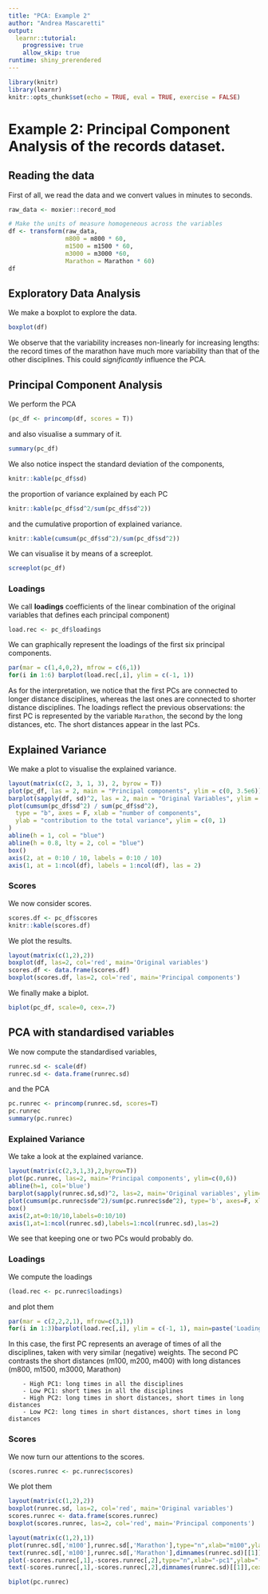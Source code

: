 ```yaml
---
title: "PCA: Example 2"
author: "Andrea Mascaretti"
output:
  learnr::tutorial:
    progressive: true
    allow_skip: true
runtime: shiny_prerendered
---
```


```r
library(knitr)
library(learnr)
knitr::opts_chunk$set(echo = TRUE, eval = TRUE, exercise = FALSE)
```


# Example 2: Principal Component Analysis of the **records** dataset.



## Reading the data
First of all, we read the data and we convert values in minutes to seconds.
```r
raw_data <- moxier::record_mod

# Make the units of measure homogeneous across the variables
df <- transform(raw_data,
                m800 = m800 * 60,
                m1500 = m1500 * 60,
                m3000 = m3000 *60,
                Marathon = Marathon * 60)
df
```





## Exploratory Data Analysis
We make a boxplot to explore the data.
```r
boxplot(df)
```

We observe that the variability increases non-linearly for increasing lengths: the record times of the marathon have much more variability than that of the other disciplines. 
This could *significantly* influence the PCA.



## Principal Component Analysis
We perform the PCA
```r
(pc_df <- princomp(df, scores = T))
```

and also visualise a summary of it.
```r
summary(pc_df)
```



We also notice inspect the standard deviation of the components,
```r
knitr::kable(pc_df$sd)
```
the proportion of variance explained by each PC
```r
knitr::kable(pc_df$sd^2/sum(pc_df$sd^2))
```
and the cumulative proportion of explained variance.
```r
knitr::kable(cumsum(pc_df$sd^2)/sum(pc_df$sd^2))
```


We can visualise it by means of a screeplot.
```r
screeplot(pc_df)
```



### Loadings
We call **loadings** coefficients of the linear combination of the original variables that defines each principal component)
```r
load.rec <- pc_df$loadings
```


We can graphically represent the loadings of the first six principal components.
```r
par(mar = c(1,4,0,2), mfrow = c(6,1))
for(i in 1:6) barplot(load.rec[,i], ylim = c(-1, 1))
```

As for the interpretation, we notice that the first PCs are connected to longer distance disciplines, whereas the last ones are connected to shorter distance disciplines.
The loadings reflect the previous observations: the first PC is represented by the variable `Marathon`, the second by the long distances, etc. The short distances appear in the last PCs.


## Explained Variance

We make a plot to visualise the explained variance.
```r
layout(matrix(c(2, 3, 1, 3), 2, byrow = T))
plot(pc_df, las = 2, main = "Principal components", ylim = c(0, 3.5e6))
barplot(sapply(df, sd)^2, las = 2, main = "Original Variables", ylim = c(0, 3.5e6), ylab = "Variances")
plot(cumsum(pc_df$sd^2) / sum(pc_df$sd^2),
  type = "b", axes = F, xlab = "number of components",
  ylab = "contribution to the total variance", ylim = c(0, 1)
)
abline(h = 1, col = "blue")
abline(h = 0.8, lty = 2, col = "blue")
box()
axis(2, at = 0:10 / 10, labels = 0:10 / 10)
axis(1, at = 1:ncol(df), labels = 1:ncol(df), las = 2)
```



### Scores
We now consider scores.
```r
scores.df <- pc_df$scores
knitr::kable(scores.df)
```

We plot the results.
```r
layout(matrix(c(1,2),2))
boxplot(df, las=2, col='red', main='Original variables')
scores.df <- data.frame(scores.df)
boxplot(scores.df, las=2, col='red', main='Principal components')
```



We finally make a biplot.
```r
biplot(pc_df, scale=0, cex=.7)
```


## PCA with standardised variables

We now compute the standardised variables,
```r
runrec.sd <- scale(df)
runrec.sd <- data.frame(runrec.sd)
```

and the PCA
```r
pc.runrec <- princomp(runrec.sd, scores=T)
pc.runrec
summary(pc.runrec)
```



### Explained Variance
We take a look at the explained variance.
```r
layout(matrix(c(2,3,1,3),2,byrow=T))
plot(pc.runrec, las=2, main='Principal components', ylim=c(0,6))
abline(h=1, col='blue')
barplot(sapply(runrec.sd,sd)^2, las=2, main='Original variables', ylim=c(0,6), ylab='Variances')
plot(cumsum(pc.runrec$sde^2)/sum(pc.runrec$sde^2), type='b', axes=F, xlab='Number of components', ylab='Contribution to the total variance', ylim=c(0,1))
box()
axis(2,at=0:10/10,labels=0:10/10)
axis(1,at=1:ncol(runrec.sd),labels=1:ncol(runrec.sd),las=2)
```





We see that keeping one or two PCs would probably do.




### Loadings

We compute the loadings
```r
(load.rec <- pc.runrec$loadings)
```

and plot them
```r
par(mar = c(2,2,2,1), mfrow=c(3,1))
for(i in 1:3)barplot(load.rec[,i], ylim = c(-1, 1), main=paste('Loadings PC ',i,sep=''))
```



In this case, the first PC represents an average of times of all the disciplines, taken with very similar (negative) weights. The second PC contrasts the short distances (m100, m200, m400) with long distances (m800, m1500, m3000, Marathon)

       
        - High PC1: long times in all the disciplines
        - Low PC1: short times in all the disciplines
        - High PC2: long times in short distances, short times in long distances
        - Low PC2: long times in short distances, short times in long distances



### Scores
We now turn our attentions to the scores.
```r
(scores.runrec <- pc.runrec$scores)
```


We plot them
```r
layout(matrix(c(1,2),2))
boxplot(runrec.sd, las=2, col='red', main='Original variables')
scores.runrec <- data.frame(scores.runrec)
boxplot(scores.runrec, las=2, col='red', main='Principal components')
```


```r
layout(matrix(c(1,2),1))
plot(runrec.sd[,'m100'],runrec.sd[,'Marathon'],type="n",xlab="m100",ylab="Marathon", asp=1)
text(runrec.sd[,'m100'],runrec.sd[,'Marathon'],dimnames(runrec.sd)[[1]],cex=.7)
plot(-scores.runrec[,1],-scores.runrec[,2],type="n",xlab="-pc1",ylab="-pc2", asp=1)
text(-scores.runrec[,1],-scores.runrec[,2],dimnames(runrec.sd)[[1]],cex=.7)
```


```r
biplot(pc.runrec)
```
